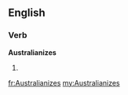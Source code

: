 ==English==

===Verb===
'''Australianizes'''

# {{en-third-person singular of|Australianize}}

[[fr:Australianizes]]
[[my:Australianizes]]